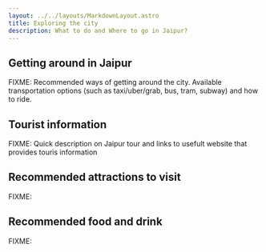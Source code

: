 ```yaml
---
layout: ../../layouts/MarkdownLayout.astro
title: Exploring the city
description: What to do and Where to go in Jaipur?
---
```

## Getting around in Jaipur
FIXME: Recommended ways of getting around the city. Available transportation options (such as taxi/uber/grab, bus, tram, subway) and how to ride.

## Tourist information
FIXME: Quick description on Jaipur tour and links to usefult website that provides touris information

## Recommended attractions to visit
FIXME: 

## Recommended food and drink
FIXME: 